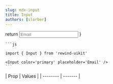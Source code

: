 ```yaml
---
slug: mdx-input
title: Input
authors: [slorber]
---
```



  return <Input color='primary' placeholder='Email' />
}

<div className="flex flex-col gap-8 justify-center items-center">
  <DocsTemplate preview={InputPreview()}>
    
    ```js
    
    import { Input } from 'rewind-uikit'

    <Input color='primary' placeholder='Email' />
    ```

  </DocsTemplate>
  <div>
    | Prop    | Values |
    | -------- | ------- |

  </div>
</div>
